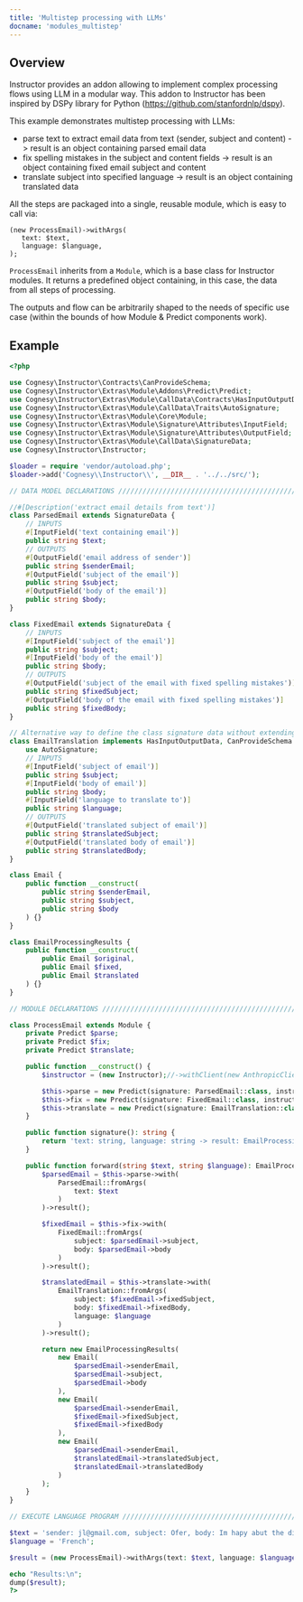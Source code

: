 ---
title: 'Multistep processing with LLMs'
docname: 'modules_multistep'
---

## Overview

Instructor provides an addon allowing to implement complex processing flows
using LLM in a modular way. This addon to Instructor has been inspired by DSPy
library for Python (https://github.com/stanfordnlp/dspy).

This example demonstrates multistep processing with LLMs:
 - parse text to extract email data from text (sender, subject and content) -> result is an object containing parsed email data
 - fix spelling mistakes in the subject and content fields -> result is an object containing fixed email subject and content
 - translate subject into specified language -> result is an object containing translated data

All the steps are packaged into a single, reusable module, which is easy to call via:

```
(new ProcessEmail)->withArgs(
   text: $text,
   language: $language,
);
```

`ProcessEmail` inherits from a `Module`, which is a base class for Instructor modules. It returns a predefined object containing, in this case, the data from all steps of processing.

The outputs and flow can be arbitrarily shaped to the needs of specific use case (within the bounds of how Module & Predict components work).


## Example

```php
<?php

use Cognesy\Instructor\Contracts\CanProvideSchema;
use Cognesy\Instructor\Extras\Module\Addons\Predict\Predict;
use Cognesy\Instructor\Extras\Module\CallData\Contracts\HasInputOutputData;
use Cognesy\Instructor\Extras\Module\CallData\Traits\AutoSignature;
use Cognesy\Instructor\Extras\Module\Core\Module;
use Cognesy\Instructor\Extras\Module\Signature\Attributes\InputField;
use Cognesy\Instructor\Extras\Module\Signature\Attributes\OutputField;
use Cognesy\Instructor\Extras\Module\CallData\SignatureData;
use Cognesy\Instructor\Instructor;

$loader = require 'vendor/autoload.php';
$loader->add('Cognesy\\Instructor\\', __DIR__ . '../../src/');

// DATA MODEL DECLARATIONS ////////////////////////////////////////////////////////////////

//#[Description('extract email details from text')]
class ParsedEmail extends SignatureData {
    // INPUTS
    #[InputField('text containing email')]
    public string $text;
    // OUTPUTS
    #[OutputField('email address of sender')]
    public string $senderEmail;
    #[OutputField('subject of the email')]
    public string $subject;
    #[OutputField('body of the email')]
    public string $body;
}

class FixedEmail extends SignatureData {
    // INPUTS
    #[InputField('subject of the email')]
    public string $subject;
    #[InputField('body of the email')]
    public string $body;
    // OUTPUTS
    #[OutputField('subject of the email with fixed spelling mistakes')]
    public string $fixedSubject;
    #[OutputField('body of the email with fixed spelling mistakes')]
    public string $fixedBody;
}

// Alternative way to define the class signature data without extending a class
class EmailTranslation implements HasInputOutputData, CanProvideSchema {
    use AutoSignature;
    // INPUTS
    #[InputField('subject of email')]
    public string $subject;
    #[InputField('body of email')]
    public string $body;
    #[InputField('language to translate to')]
    public string $language;
    // OUTPUTS
    #[OutputField('translated subject of email')]
    public string $translatedSubject;
    #[OutputField('translated body of email')]
    public string $translatedBody;
}

class Email {
    public function __construct(
        public string $senderEmail,
        public string $subject,
        public string $body
    ) {}
}

class EmailProcessingResults {
    public function __construct(
        public Email $original,
        public Email $fixed,
        public Email $translated
    ) {}
}

// MODULE DECLARATIONS ////////////////////////////////////////////////////////////////////

class ProcessEmail extends Module {
    private Predict $parse;
    private Predict $fix;
    private Predict $translate;

    public function __construct() {
        $instructor = (new Instructor);//->withClient(new AnthropicClient(Env::get('ANTHROPIC_API_KEY')));//->wiretap(fn($e) => $e->printDump());

        $this->parse = new Predict(signature: ParsedEmail::class, instructor: $instructor);
        $this->fix = new Predict(signature: FixedEmail::class, instructor: $instructor);
        $this->translate = new Predict(signature: EmailTranslation::class, instructor: $instructor);
    }

    public function signature(): string {
        return 'text: string, language: string -> result: EmailProcessingResults';
    }

    public function forward(string $text, string $language): EmailProcessingResults {
        $parsedEmail = $this->parse->with(
            ParsedEmail::fromArgs(
                text: $text
            )
        )->result();

        $fixedEmail = $this->fix->with(
            FixedEmail::fromArgs(
                subject: $parsedEmail->subject,
                body: $parsedEmail->body
            )
        )->result();

        $translatedEmail = $this->translate->with(
            EmailTranslation::fromArgs(
                subject: $fixedEmail->fixedSubject,
                body: $fixedEmail->fixedBody,
                language: $language
            )
        )->result();

        return new EmailProcessingResults(
            new Email(
                $parsedEmail->senderEmail,
                $parsedEmail->subject,
                $parsedEmail->body
            ),
            new Email(
                $parsedEmail->senderEmail,
                $fixedEmail->fixedSubject,
                $fixedEmail->fixedBody
            ),
            new Email(
                $parsedEmail->senderEmail,
                $translatedEmail->translatedSubject,
                $translatedEmail->translatedBody
            )
        );
    }
}

// EXECUTE LANGUAGE PROGRAM ///////////////////////////////////////////////////////////////

$text = 'sender: jl@gmail.com, subject: Ofer, body: Im hapy abut the discount you offered and accept contrac renewal';
$language = 'French';

$result = (new ProcessEmail)->withArgs(text: $text, language: $language)->result();

echo "Results:\n";
dump($result);
?>
```
